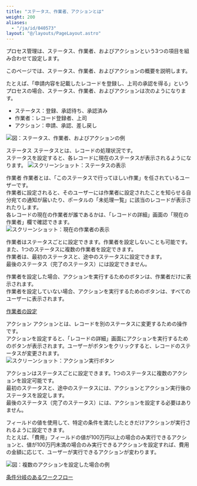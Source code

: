 ```yaml
---
title: "ステータス、作業者、アクションとは"
weight: 200
aliases:
  - "/ja/id/040573"
layout: "@/layouts/PageLayout.astro"
---
```




プロセス管理は、ステータス、作業者、およびアクションという3つの項目を組み合わせて設定します。

このページでは、ステータス、作業者、およびアクションの概要を説明します。

たとえば、「申請内容を記載したレコードを登録し、上司の承認を得る」というプロセスの場合、ステータス、作業者、およびアクションは次のようになります。

* ステータス：登録、承認待ち、承認済み
* 作業者：レコード登録者、上司
* アクション：申請、承認、差し戻し

<Img src="/k/kintone/img-ja/requiredsettings_process_img1.png" alt="図：ステータス、作業者、およびアクションの例" />

<Heading id="process_requiredsettings_process_10">ステータス</Heading>
ステータスとは、レコードの処理状況です。  
ステータスを設定すると、各レコードに現在のステータスが表示されるようになります。
<Img src="/k/kintone/img-ja/requiredsettings_process_img02.png" alt="スクリーンショット：ステータスの表示" />

<Heading id="process_requiredsettings_process_30">作業者</Heading>
作業者とは、「このステータスで行ってほしい作業」を任されているユーザーです。  
作業者に設定されると、そのユーザーには作業者に設定されたことを知らせる自分宛ての通知が届いたり、ポータルの「未処理一覧」に該当のレコードが表示されたりします。  
各レコードの現在の作業者が誰であるかは、「レコードの詳細」画面の「現在の作業者」欄で確認できます。  
<Img src="/k/kintone/img-ja/requiredsettings_process_img05.png" alt="スクリーンショット：現在の作業者の表示" />

作業者はステータスごとに設定できます。作業者を設定しないことも可能です。また、1つのステータスに複数の作業者を設定できます。  
作業者は、最初のステータスと、途中のステータスに設定できます。  
最後のステータス（完了のステータス）には設定できません。

作業者を設定した場合、アクションを実行するためのボタンは、作業者だけに表示されます。  
作業者を設定していない場合、アクションを実行するためのボタンは、すべてのユーザーに表示されます。

<Reference>

[作業者の設定](/k/ja/id/040896.html)


</Reference>

<Heading id="process_requiredsettings_process_20">アクション</Heading>
アクションとは、レコードを別のステータスに変更するための操作です。  
アクションを設定すると、「レコードの詳細」画面にアクションを実行するためのボタンが表示されます。ユーザーがボタンをクリックすると、レコードのステータスが変更されます。  
<Img src="/k/kintone/img-ja/requiredsettings_process_img03.png" alt="スクリーンショット：アクション実行ボタン" />

アクションはステータスごとに設定できます。1つのステータスに複数のアクションを設定可能です。  
最初のステータスと、途中のステータスには、アクションとアクション実行後のステータスを設定します。  
最後のステータス（完了のステータス）には、アクションを設定する必要はありません。

フィールドの値を使用して、特定の条件を満たしたときだけアクションが実行されるように設定できます。  
たとえば、「費用」フィールドの値が100万円以上の場合のみ実行できるアクションと、値が100万円未満の場合のみ実行できるアクションを設定すれば、費用の金額に応じて、ユーザーが実行できるアクションが変わります。

<Img src="/k/kintone/img-ja/requiredsettings_process_img4.png" alt="図：複数のアクションを設定した場合の例" />

<Reference>

[条件分岐のあるワークフロー](/k/ja/id/040574.html#process_sample_flow_30)


</Reference>
